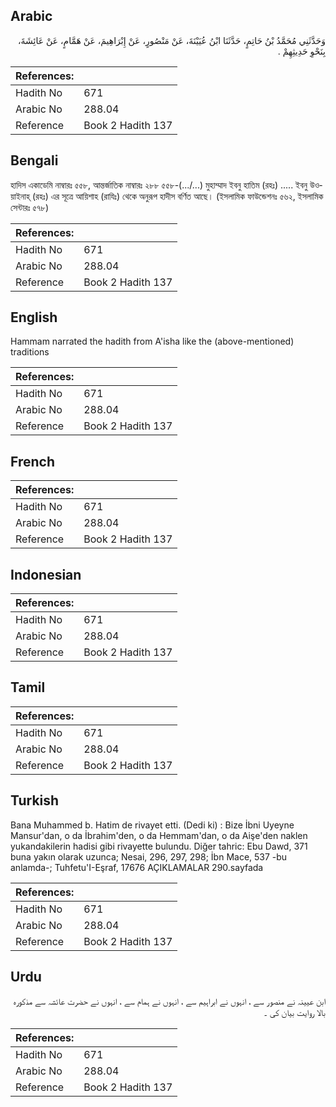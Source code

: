 ## Arabic


<div dir="rtl" lang="ar" style={{fontSize:'larger',backgroundColor:'#f8f9fa',padding:20}}>
وَحَدَّثَنِي مُحَمَّدُ بْنُ حَاتِمٍ، حَدَّثَنَا ابْنُ عُيَيْنَةَ، عَنْ مَنْصُورٍ، عَنْ إِبْرَاهِيمَ، عَنْ هَمَّامٍ، عَنْ عَائِشَةَ، بِنَحْوِ حَدِيثِهِمْ ‏.‏
</div>
<div style={{backgroundColor:'#f8f9fa',padding:20, marginBottom: 10}}><table> <thead> <tr> <th>References:</th> <th></th> </tr> </thead> <tbody><tr><td>Hadith No</td><td>671</td></tr><tr><td>Arabic No</td><td>288.04</td></tr><tr><td>Reference</td><td>Book 2 Hadith 137</td></tr></tbody></table></div>

## Bengali


<div dir="ltr" lang="bn" style={{fontSize:'larger',backgroundColor:'#f8f9fa',padding:20}}>
হাদিস একাডেমি নাম্বারঃ ৫৫৮, আন্তর্জাতিক নাম্বারঃ ২৮৮ ৫৫৮-(.../...) মুহাম্মাদ ইবনু হাতিম (রহঃ) ..... ইবনু উওয়াইনাহ্ (রহঃ) এর সূত্রে আয়িশাহ (রাযিঃ) থেকে অনুরূপ হাদীস বর্ণিত আছে। (ইসলামিক ফাউন্ডেশনঃ ৫৬২, ইসলামিক সেন্টারঃ ৫৭৮)
</div>
<div style={{backgroundColor:'#f8f9fa',padding:20, marginBottom: 10}}><table> <thead> <tr> <th>References:</th> <th></th> </tr> </thead> <tbody><tr><td>Hadith No</td><td>671</td></tr><tr><td>Arabic No</td><td>288.04</td></tr><tr><td>Reference</td><td>Book 2 Hadith 137</td></tr></tbody></table></div>

## English


<div dir="ltr" lang="en" style={{fontSize:'larger',backgroundColor:'#f8f9fa',padding:20}}>
Hammam narrated the hadith from A'isha like the (above-mentioned) traditions
</div>
<div style={{backgroundColor:'#f8f9fa',padding:20, marginBottom: 10}}><table> <thead> <tr> <th>References:</th> <th></th> </tr> </thead> <tbody><tr><td>Hadith No</td><td>671</td></tr><tr><td>Arabic No</td><td>288.04</td></tr><tr><td>Reference</td><td>Book 2 Hadith 137</td></tr></tbody></table></div>

## French


<div dir="ltr" lang="fr" style={{fontSize:'larger',backgroundColor:'#f8f9fa',padding:20}}>

</div>
<div style={{backgroundColor:'#f8f9fa',padding:20, marginBottom: 10}}><table> <thead> <tr> <th>References:</th> <th></th> </tr> </thead> <tbody><tr><td>Hadith No</td><td>671</td></tr><tr><td>Arabic No</td><td>288.04</td></tr><tr><td>Reference</td><td>Book 2 Hadith 137</td></tr></tbody></table></div>

## Indonesian


<div dir="ltr" lang="id" style={{fontSize:'larger',backgroundColor:'#f8f9fa',padding:20}}>

</div>
<div style={{backgroundColor:'#f8f9fa',padding:20, marginBottom: 10}}><table> <thead> <tr> <th>References:</th> <th></th> </tr> </thead> <tbody><tr><td>Hadith No</td><td>671</td></tr><tr><td>Arabic No</td><td>288.04</td></tr><tr><td>Reference</td><td>Book 2 Hadith 137</td></tr></tbody></table></div>

## Tamil


<div dir="ltr" lang="ta" style={{fontSize:'larger',backgroundColor:'#f8f9fa',padding:20}}>

</div>
<div style={{backgroundColor:'#f8f9fa',padding:20, marginBottom: 10}}><table> <thead> <tr> <th>References:</th> <th></th> </tr> </thead> <tbody><tr><td>Hadith No</td><td>671</td></tr><tr><td>Arabic No</td><td>288.04</td></tr><tr><td>Reference</td><td>Book 2 Hadith 137</td></tr></tbody></table></div>

## Turkish


<div dir="ltr" lang="tr" style={{fontSize:'larger',backgroundColor:'#f8f9fa',padding:20}}>
Bana Muhammed b. Hatim de rivayet etti. (Dedi ki) : Bize İbni Uyeyne Mansur'dan, o da İbrahim'den, o da Hemmam'dan, o da Aişe'den naklen yukandakilerin hadisi gibi rivayette bulundu. Diğer tahric: Ebu Dawd, 371 buna yakın olarak uzunca; Nesai, 296, 297, 298; İbn Mace, 537 -bu anlamda-; Tuhfetu'I-Eşraf, 17676 AÇIKLAMALAR 290.sayfada
</div>
<div style={{backgroundColor:'#f8f9fa',padding:20, marginBottom: 10}}><table> <thead> <tr> <th>References:</th> <th></th> </tr> </thead> <tbody><tr><td>Hadith No</td><td>671</td></tr><tr><td>Arabic No</td><td>288.04</td></tr><tr><td>Reference</td><td>Book 2 Hadith 137</td></tr></tbody></table></div>

## Urdu


<div dir="rtl" lang="ur" style={{fontSize:'larger',backgroundColor:'#f8f9fa',padding:20}}>
ابن عیینہ نے منصور سے ، انہوں نے ابراہیم سے ، انہوں نے ہمام سے ، انہوں نے حضرت عائشہ سے مذکورہ بالا روایت بیان کی ۔
</div>
<div style={{backgroundColor:'#f8f9fa',padding:20, marginBottom: 10}}><table> <thead> <tr> <th>References:</th> <th></th> </tr> </thead> <tbody><tr><td>Hadith No</td><td>671</td></tr><tr><td>Arabic No</td><td>288.04</td></tr><tr><td>Reference</td><td>Book 2 Hadith 137</td></tr></tbody></table></div>